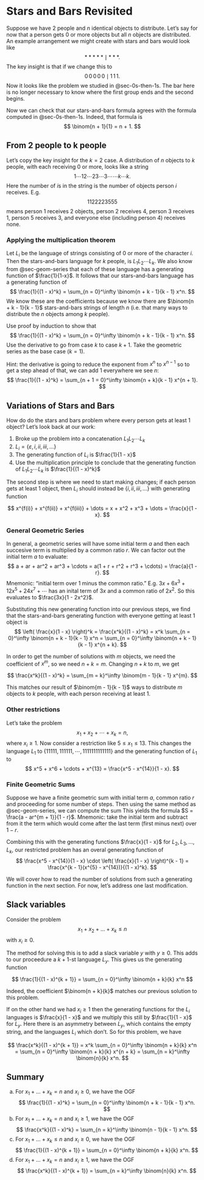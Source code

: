 # Stars and Bars Revisited

Suppose we have $2$ people and $n$ identical objects to distribute. Let's say for now that a person gets $0$ or more objects but all $n$ objects are distributed. An example arrangement we might create with stars and bars would look like
$$
*****\mid***.
$$
The key insight is that if we change this to
$$
0\,0\,0\,0\,0\mid1\,1\,1.
$$
Now it looks like the problem we studied in @sec-0s-then-1s. The bar here is no longer necessary to know where the first group ends and the second begins.

Now we can check that our stars-and-bars formula agrees with the formula computed in @sec-0s-then-1s. Indeed, that formula is
$$
\binom{n + 1}{1} = n + 1.
$$

## From 2 people to k people
Let's copy the key insight for the $k = 2$ case. A distribution of $n$ objects to $k$ people, with each receiving $0$ or more, looks like a string
$$
1\cdots12\cdots23\cdots3\cdots\cdots k\cdots k.
$$
Here the number of $i$s in the string is the number of objects person $i$ receives. E.g.
$$
1122223555
$$
means person $1$ receives $2$ objects, person $2$ receives $4$, person $3$ receives $1$, person $5$ receives $3$, and everyone else (including person $4$) receives none.

### Applying the multiplication theorem

Let $L_i$ be the language of strings consisting of $0$ or more of the character $i$. Then the stars-and-bars language for $k$ people, is $L_1 L_2 \cdots L_k$. We also know from @sec-geom-series that each of these language has a generating function of $\frac{1}{1-x}$. It follows that our stars-and-bars language has a generating function of
$$
\frac{1}{(1 - x)^k} = \sum_{n = 0}^\infty \binom{n + k - 1}{k - 1} x^n.
$$
We know these are the coefficients because we know there are $\binom{n + k - 1}{k - 1}$ stars-and-bars strings of length $n$ (i.e. that many ways to distribute the $n$ objects among $k$ people).

::: {#exr-proof-by-derivatives}
Use proof by induction to show that
$$
\frac{1}{(1 - x)^k} = \sum_{n = 0}^\infty \binom{n + k - 1}{k - 1} x^n.
$$
Use the derivative to go from case $k$ to case $k + 1$. Take the geometric series as the base case ($k = 1$).

Hint: the derivative is going to reduce the exponent from $x^n$ to $x^{n - 1}$ so to get a step ahead of that, we can add $1$ everywhere we see $n$:
$$
\frac{1}{(1 - x)^k} = \sum_{n + 1 = 0}^\infty \binom{n + k}{k - 1} x^{n + 1}.
$$
:::

## Variations of Stars and Bars
How do do the stars and bars problem where every person gets at least $1$ object? Let's look back at our work:

1. Broke up the problem into a concatenation $L_1 L_2 \cdots L_k$
2. $L_i = \{\varepsilon, i, ii, iii, \dots\}$
3. The generating function of $L_i$ is $\frac{1}{1 - x}$
4. Use the multiplication principle to conclude that the generating function of $L_1 L_2 \cdots L_k$ is $\frac{1}{(1 - x)^k}$

The second step is where we need to start making changes; if each person gets at least $1$ object, then $L_i$ should instead be $\{i, ii, iii, \dots\}$ with generating function

$$
x^{f(i)} + x^{f(ii)} + x^{f(iii)} + \dots = x + x^2 + x^3 + \dots = \frac{x}{1 - x}.
$$

::: {.callout-tip collapse="true"}
### General Geometric Series
In general, a geometric series will have some initial term $a$ and then each succesive term is multiplied by a common ratio $r$. We can factor out the initial term $a$ to evaluate:
$$
a + ar + ar^2 + ar^3 + \cdots = a(1 + r + r^2 + r^3 + \cdots) = \frac{a}{1 - r}.
$$
Mnemonic: "initial term over $1$ minus the common ratio." E.g. $3x + 6x^3 + 12x^5 + 24x^7 + \cdots$ has an inital term of $3x$ and a common ratio of $2x^2$. So this evaluates to $\frac{3x}{1 - 2x^2}$.
:::

Substituting this new generating function into our previous steps, we find that the stars-and-bars generating function with everyone getting at least $1$ object is
$$
\left( \frac{x}{1 - x} \right)^k = \frac{x^k}{(1 - x)^k} = x^k \sum_{n = 0}^\infty \binom{n + k - 1}{k - 1} x^n = \sum_{n = 0}^\infty \binom{n + k - 1}{k - 1} x^{n + k}.
$$

In order to get the number of solutions with $m$ objects, we need the coefficient of $x^m$, so we need $n + k = m$. Changing $n + k$ to $m$, we get

$$
\frac{x^k}{(1 - x)^k} = \sum_{m = k}^\infty \binom{m - 1}{k - 1} x^{m}.
$$

This matches our result of $\binom{m - 1}{k - 1}$ ways to distribute $m$ objects to $k$ people, with each person receiving at least $1$.

### Other restrictions {#sec-upper-bound-ogf}
Let's take the problem
$$
x_1 + x_2 + \cdots + x_k = n,
$$
where $x_i \ge 1$. Now consider a restriction like $5 \le x_1 \le 13$. This changes the language $L_1$ to $\{11111, 111111, \cdots, 1111111111111\}$ and the generating function of $L_1$ to
$$
x^5 + x^6 + \cdots + x^{13} = \frac{x^5 - x^{14}}{1 - x}.
$$

::: {.callout-tip collapse="true"}
### Finite Geometric Sums
Suppose we have a finite geometric sum with initial term $a$, common ratio $r$ and proceeding for some number of steps. Then using the same method as @sec-geom-series, we can compute the sum
\begin{align*}
S &= a + ar + ar^2 + \cdots + ar^m \\
rS &= \phantom{a + {}} ar + ar^2 + \cdots + ar^m + ar^{m + 1} \\
S - rS &= a \phantom{{}+ar + ar^2 + \cdots + ar^m} - ar^{m + 1}.
\end{align*}
This yields the formula $S = \frac{a - ar^{m + 1}}{1 - r}$. Mnemonic: take the initial term and subtract from it the term which would come after the last term (first minus next) over $1 - r$.
:::

Combining this with the generating functions $\frac{x}{1 - x}$ for $L_2, L_3, \dots, L_k$, our restricted problem has an overal generating function of
$$
\frac{x^5 - x^{14}}{1 - x} \cdot \left( \frac{x}{1 - x} \right)^{k - 1} = \frac{x^{k - 1}(x^{5} - x^{14})}{(1 - x)^k}.
$$

We will cover how to read the number of solutions from such a generating function in the next section. For now, let's address one last modification.

## Slack variables

Consider the problem
$$
x_1 + x_2 + \dots + x_k \le n
$$
with $x_i \ge 0$.

The method for solving this is to add a slack variable $y$ with $y \ge 0$. This adds to our proceedure a $k + 1$-st language $L_y$. This gives us the generating function

$$
\frac{1}{(1 - x)^{k + 1}} = \sum_{n = 0}^\infty \binom{n + k}{k} x^n
$$

Indeed, the coefficient $\binom{n + k}{k}$ matches our previous solution to this problem.

If on the other hand we had $x_i \ge 1$ then the generating functions for the $L_i$ languages is $\frac{x}{1 - x}$ and we multiply this still by $\frac{1}{1 - x}$ for $L_y$. Here there is an asymmetry between $L_y$, which contains the empty string, and the languages $L_i$ which don't. So for this problem, we have

$$
\frac{x^k}{(1 - x)^{k + 1}} = x^k \sum_{n = 0}^\infty \binom{n + k}{k} x^n = \sum_{n = 0}^\infty \binom{n + k}{k} x^{n + k} =  \sum_{n = k}^\infty \binom{n}{k} x^n.
$$

## Summary {#sec-sb-ogf-summary}

a) For $x_1 + \dots + x_k = n$ and $x_i \ge 0$, we have the OGF
$$
\frac{1}{(1 - x)^k} = \sum_{n = 0}^\infty \binom{n + k - 1}{k - 1} x^n.
$$
b) For $x_1 + \dots + x_k = n$ and $x_i \ge 1$, we have the OGF
$$
\frac{x^k}{(1 - x)^k} = \sum_{n = k}^\infty \binom{n - 1}{k - 1} x^n.
$$
c) For $x_1 + \dots + x_k \le n$ and $x_i \ge 0$, we have the OGF
$$
\frac{1}{(1 - x)^{k + 1}} = \sum_{n = 0}^\infty \binom{n + k}{k} x^n.
$$
d) For $x_1 + \dots + x_k = n$ and $x_i \ge 1$, we have the OGF
$$
\frac{x^k}{(1 - x)^{k + 1}} = \sum_{n = k}^\infty \binom{n}{k} x^n.
$$
